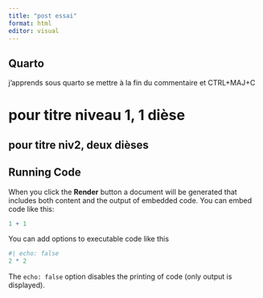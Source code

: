 ```yaml
---
title: "post essai"
format: html
editor: visual
---
```


## Quarto

j'apprends sous quarto <!-- pour faire des commentaires  --> se mettre à la fin du commentaire et CTRL+MAJ+C

# pour titre niveau 1, 1 dièse

## pour titre niv2, deux dièses

## Running Code

When you click the **Render** button a document will be generated that includes both content and the output of embedded code. You can embed code like this:

```r
1 + 1
```

You can add options to executable code like this

```r
#| echo: false
2 * 2
```

The `echo: false` option disables the printing of code (only output is displayed).

